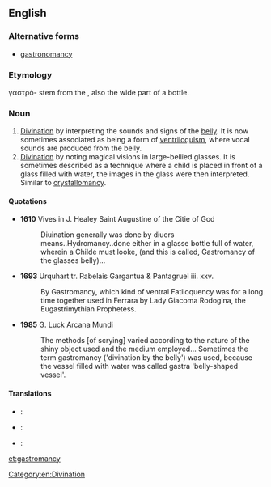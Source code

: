 ==English==

===Alternative forms===
* [[gastronomancy]]

===Etymology===
{{etyl|grc|en}} <span lang="grc">γαστρό-</span> stem from the {{etyl|grc|en}} {{term|γαστήρ||belly|lang=grc}}, also the wide part of a bottle.

===Noun===
{{en-noun|-}}

# [[divination|Divination]] by interpreting the sounds and signs of the [[belly]]. It is now sometimes associated as being a form of [[ventriloquism]], where vocal sounds are produced from the belly.
# [[divination|Divination]] by noting magical visions in large-bellied glasses. It is sometimes described as a technique where a child is placed in front of a glass filled with water, the images in the glass were then interpreted. Similar to [[crystallomancy]].

====Quotations====
* '''1610''' Vives in J. Healey Saint Augustine of the Citie of God
*: Diuination generally was done by diuers means..Hydromancy..done either in a glasse bottle full of water, wherein a Childe must looke, (and this is called, Gastromancy of the glasses belly)...

* '''1693''' Urquhart tr. Rabelais Gargantua & Pantagruel iii. xxv.
*: By Gastromancy, which kind of ventral Fatiloquency was for a long time together used in Ferrara by Lady Giacoma Rodogina, the Eugastrimythian Prophetess.

* '''1985''' G. Luck Arcana Mundi
*: The methods [of scrying] varied according to the nature of the shiny object used and the medium employed... Sometimes the term gastromancy ('divination by the belly') was used, because the vessel filled with water was called gastra 'belly-shaped vessel'.

====Translations====
{{trans-top|divination by interpreting the sounds and signs of the belly}}
{{trans-mid}}
{{trans-bottom}}

{{trans-top|divination by noting magical visions in large-bellied glasses}}
{{trans-mid}}
{{trans-bottom}}

{{checktrans-top}}
* {{ttbc|grc}}: {{t|grc|γαστρομαντεύομαι|tr=gastromanteuomai|sc=polytonic}}
* {{ttbc|fr}}: {{t|fr|gastromancie|f}}
{{trans-mid}}
* {{ttbc|la}}: {{qualifier|New Latin}} {{t|la|gastromantia}}
{{trans-bottom}}

[[Category:en:Divination]]

[[et:gastromancy]]
